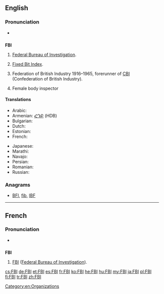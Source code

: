 ==English==

===Pronunciation===
* {{IPA|/ˈɛf.biː.aɪ/}}

==={{initialism}}===
'''FBI'''

# {{US}} [[Federal Bureau of Investigation]].
# [[Fixed Bit Index]].
# {{British}} Federation of British Industry 1916–1965, forerunner of [[CBI]] (Confederation of British Industry).
# {{US}} Female body inspector

====Translations====
{{trans-top|Federal Bureau of Investigation}}
* Arabic: {{t-|ar|إف بي أي|m|tr='ef bii 'ay}}
* Armenian: [[ՀԴԲ]] (HDB)
* Bulgarian: {{t-|bg|ФБР|n}}
* Dutch: {{t-|nl|FBI|m}}
* Estonian: {{t-|et|Föderaalne Juurdlusbüroo}}
* French: {{t+|fr|FBI|m}}
{{trans-mid}}
* Japanese: {{t-|ja|エフ・ビー・アイ|tr=efu-bī-ai}}
* Marathi: {{t-|mr|एफ्.बी.आय्.|tr=ef.bī.āy.|sc=Deva}}
* Navajo: {{tø|nv|Wááshindoon bisiláo nidaʼałkaahígíí}}
* Persian: {{t-|fa|اف‌بی‌آی|tr=ef-bi-ây|sc=fa-Arab}}
* Romanian: {{t-|ro|FBI}}
* Russian: {{t+|ru|ФБР|n|tr=fe-be-ér}}
{{trans-bottom}}

===Anagrams===
* [[BFI#English|BFI]], [[fib#English|fib]], [[IBF#English|IBF]]

[[Category:en:Organizations]]

----

==French==

===Pronunciation===
* {{IPA|/ˈɛf bi aj/|lang=fr}}

==={{initialism|lang=fr}}===
'''FBI''' {{m}}

# [[FBI]] ([[Federal Bureau of Investigation]]).

[[cs:FBI]]
[[de:FBI]]
[[et:FBI]]
[[es:FBI]]
[[fr:FBI]]
[[ko:FBI]]
[[he:FBI]]
[[hu:FBI]]
[[my:FBI]]
[[ja:FBI]]
[[pl:FBI]]
[[fi:FBI]]
[[tr:FBI]]
[[zh:FBI]]